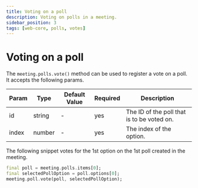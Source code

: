 ```yaml
---
title: Voting on a poll
description: Voting on polls in a meeting.
sidebar_position: 3
tags: [web-core, polls, votes]
---
```


# Voting on a poll

The `meeting.polls.vote()` method can be used to register a vote on a poll. It accepts the following params.

| Param | Type   | Default Value | Required | Description                                |
|-------|--------|---------------|----------|--------------------------------------------|
| id    | string |       -       | yes      | The ID of the poll that is to be voted on. |
| index | number |       -       | yes      | The index of the option.                   |

The following snippet votes for the 1st option on the 1st poll created in the meeting.

```dart
final poll = meeting.polls.items[0];
final selectedPollOption = poll.options[0];
meeting.poll.vote(poll, selectedPollOption);
```
